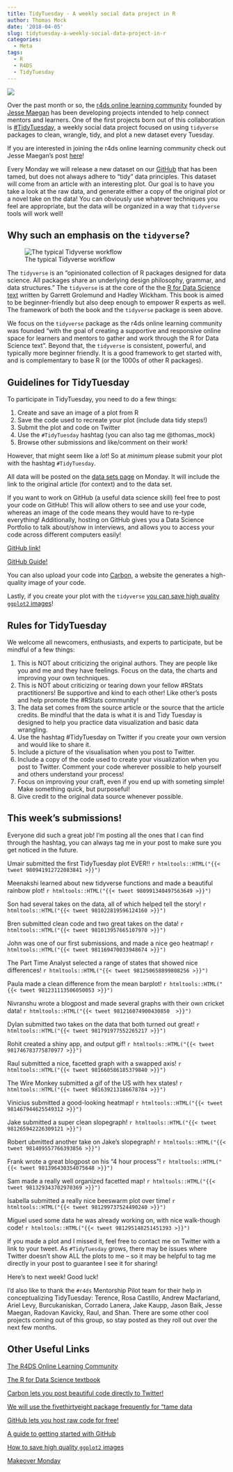 ```yaml
---
title: TidyTuesday - A weekly social data project in R
author: Thomas Mock
date: '2018-04-05'
slug: tidytuesday-a-weekly-social-data-project-in-r
categories:
  - Meta
tags:
  - R
  - R4DS
  - TidyTuesday
---
```



![](https://i.imgur.com/AXfD3Fk.png)
  
Over the past month or so, the [r4ds online learning community](https://www.jessemaegan.com/post/r4ds-the-next-iteration/) founded by [Jesse Maegan](https://www.jessemaegan.com/) has been developing projects intended to help connect mentors and learners. One of the first projects born out of this collaboration is [#TidyTuesday](https://github.com/rfordatascience/tidytuesday), a weekly social data project focused on using `tidyverse` packages to clean, wrangle, tidy, and plot a new dataset every Tuesday.

If you are interested in joining the r4ds online learning community check out Jesse Maegan's post [here](https://www.jessemaegan.com/post/r4ds-the-next-iteration/)!

Every Monday we will release a new dataset on our [GitHub](https://github.com/rfordatascience/tidytuesday) that has been tamed, but does not always adhere to "tidy" data principles. This dataset will come from an article with an interesting plot. Our goal is to have you take a look at the raw data, and generate either a copy of the original plot or a novel take on the data! You can obviously use whatever techniques you feel are appropriate, but the data will be organized in a way that `tidyverse` tools will work well! 

## Why such an emphasis on the `tidyverse`? 

![The typical Tidyverse workflow](https://i.imgur.com/6iVy4po.png)

The `tidyverse` is an "opinionated collection of R packages designed for data science. All packages share an underlying design philosophy, grammar, and data structures." The `tidyverse` is at the core of the the [R for Data Science text](http://r4ds.had.co.nz/) written by Garrett Grolemund
and Hadley Wickham. This book is aimed to be beginner-friendly but also deep enough to empower R experts as well. The framework of both the book and the `tidyverse` package is seen above.

We focus on the `tidyverse` package as the r4ds online learning community was founded "with the goal of creating a supportive and responsive online space for learners and mentors to gather and work through the R for Data Science text". Beyond that, the `tidyverse` is consistent, powerful, and typically more beginner friendly. It is a good framework to get started with, and is complementary to base R (or the 1000s of other R packages).

## Guidelines for TidyTuesday

To participate in TidyTuesday, you need to do a few things:

1. Create and save an image of a plot from R
2. Save the code used to recreate your plot (include data tidy steps!)
3. Submit the plot and code on Twitter
4. Use the `#TidyTuesday` hashtag (you can also tag me @thomas_mock)
5. Browse other submissions and like/comment on their work!

However, that might seem like a *lot*! So at *minimum* please submit your plot with the hashtag `#TidyTuesday`.

All data will be posted on the [data sets page](https://github.com/rfordatascience/tidytuesday/tree/master/data) on Monday. It will include the link to the original article (for context) and to the data set.

If you want to work on GitHub (a useful data science skill) feel free to post your code on GitHub! This will allow others to see and use your code, whereas an image of the code means they would have to re-type everything! Additionally, hosting on GitHub gives you a Data Science Portfolio to talk about/show in interviews, and allows you to access your code across different computers easily!

[GitHub link!](https://github.com/)

[GitHub Guide!](https://guides.github.com/activities/hello-world/)

You can also upload your code into [Carbon](https://carbon.now.sh/), a website the generates a high-quality image of your code.

Lastly, if you create your plot with the `tidyverse` [you can save high quality `ggplot2` images](http://ggplot2.tidyverse.org/reference/ggsave.html)!


## Rules for TidyTuesday

We welcome all newcomers, enthusiasts, and experts to participate, but be mindful of a few things:

1. This is NOT about criticizing the original authors. They are people like you and me and they have feelings. Focus on the data, the charts and improving your own techniques.
2. This is NOT about criticizing or tearing down your fellow #RStats practitioners! Be supportive and kind to each other! Like other's posts and help promote the #RStats community!
3. The data set comes from the source article or the source that the article credits. Be mindful that the data is what it is and Tidy Tuesday is designed to help you practice data visualization and basic data wrangling.
4. Use the hashtag #TidyTuesday on Twitter if you create your own version and would like to share it.
5. Include a picture of the visualisation when you post to Twitter.
6. Include a copy of the code used to create your visualization when you post to Twitter. Comment your code wherever possible to help yourself and others understand your process!
7. Focus on improving your craft, even if you end up with someting simple! Make something quick, but purposeful!
8. Give credit to the original data source whenever possible.


## This week's submissions!

Everyone did such a great job! I'm posting all the ones that I can find through the hashtag, you can always tag me in your post to make sure you get noticed in the future. 

Umair submitted the first TidyTuesday plot EVER!!
`r htmltools::HTML("{{< tweet 980941912722083841 >}}")`

Meenakshi learned about new tidyverse functions and made a beautiful rainbow plot!
`r htmltools::HTML("{{< tweet 980991340497563649 >}}")`

Son had several takes on the data, all of which helped tell the story!
`r htmltools::HTML("{{< tweet 981022819596124160 >}}")`

Bren submitted clean code and two great takes on the data!
`r htmltools::HTML("{{< tweet 981013957665107970 >}}")`

John was one of our first submissions, and made a nice geo heatmap!
`r htmltools::HTML("{{< tweet 981169470033948674 >}}")`

The Part Time Analyst selected a range of states that showed nice differences!
`r htmltools::HTML("{{< tweet 981250658899808256 >}}")`

Paula made a clean difference from the mean barplot!
`r htmltools::HTML("{{< tweet 981231113506050053 >}}")`

Nivranshu wrote a blogpost and made several graphs with their own cricket data!
`r htmltools::HTML("{{< tweet 981216074900430850  >}}")`

Dylan submitted two takes on the data that both turned out great!
`r htmltools::HTML("{{< tweet 981791977552265217 >}}")`


Rohit created a shiny app, and output gif!
`r htmltools::HTML("{{< tweet 981746783775870977 >}}")`

Raul submitted a nice, facetted graph with a swapped axis!
`r htmltools::HTML("{{< tweet 981660586185379840 >}}")`

The Wire Monkey submitted a gif of the US with hex states!
`r htmltools::HTML("{{< tweet 981639213186678784 >}}")`

Vinicius submitted a good-looking heatmap!
`r htmltools::HTML("{{< tweet 981467944625549312 >}}")`

Jake submitted a super clean slopegraph!
`r htmltools::HTML("{{< tweet 981265942226309121 >}}")`

Robert ubmitted another take on Jake's slopegraph!
`r htmltools::HTML("{{< tweet 981409557766393856 >}}")`

Frank wrote a great blogpost on his "4 hour process"!
`r htmltools::HTML("{{< tweet 981396430354075648 >}}")`

Sam made a really well organized facetted map!
`r htmltools::HTML("{{< tweet 981329343702970369 >}}")`

Isabella submitted a really nice beeswarm plot over time!
`r htmltools::HTML("{{< tweet 981299737524490240 >}}")`

Miguel used some data he was already working on, with nice walk-though code!
`r htmltools::HTML("{{< tweet 981295148251451393 >}}")`

If you made a plot and I missed it, feel free to contact me on Twitter with a link to your tweet. As `#TidyTuesday` grows, there may be issues where Twitter doesn't show ALL the plots to me -- so it may be helpful to tag me directly in your post to guarantee I see it for sharing!

Here's to next week! Good luck!

I'd also like to thank the `#r4ds` Mentorship Pilot team for their help in conceptualizing TidyTuesday: Terence, Rosa Castillo, Andrew Macfarland, Ariel Levy, Burcukaniskan, Corrado Lanera, Jake Kaupp, Jason Baik, Jesse Maegan, Radovan Kavicky, Raul, and Shan. There are some other cool projects coming out of this group, so stay posted as they roll out over the next few months.

## Other Useful Links

[The R4DS Online Learning Community](https://www.jessemaegan.com/post/r4ds-the-next-iteration/)

[The R for Data Science textbook](http://r4ds.had.co.nz/)

[Carbon lets you post beautiful code directly to Twitter!](https://carbon.now.sh/)

[We will use the fivethirtyeight package frequently for “tame data](https://cran.r-project.org/web/packages/fivethirtyeight/fivethirtyeight.pdf)

[GitHub lets you host raw code for free!](https://github.com/)

[A guide to getting started with GitHub](https://guides.github.com/activities/hello-world/)

[How to save high quality `ggplot2` images](http://ggplot2.tidyverse.org/reference/ggsave.html)

[Makeover Monday](http://www.makeovermonday.co.uk/data/)